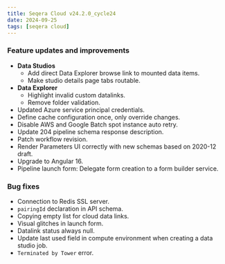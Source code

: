 ```yaml
---
title: Seqera Cloud v24.2.0_cycle24
date: 2024-09-25
tags: [seqera cloud]
---
```


### Feature updates and improvements

- **Data Studios**
    - Add direct Data Explorer browse link to mounted data items.
    - Make studio details page tabs routable.
- **Data Explorer**
    - Highlight invalid custom datalinks.
    - Remove folder validation.
- Updated Azure service principal credentials.
- Define cache configuration once, only override changes.
- Disable AWS and Google Batch spot instance auto retry.
- Update 204 pipeline schema response description.
- Patch workflow revision.
- Render Parameters UI correctly with new schemas based on 2020-12 draft.
- Upgrade to Angular 16.
- Pipeline launch form: Delegate form creation to a form builder service.

### Bug fixes

- Connection to Redis SSL server.
- `pairingId` declaration in API schema.
- Copying empty list for cloud data links.
- Visual glitches in launch form.
- Datalink status always null.
- Update last used field in compute environment when creating a data studio job.
- `Terminated by Tower` error.


